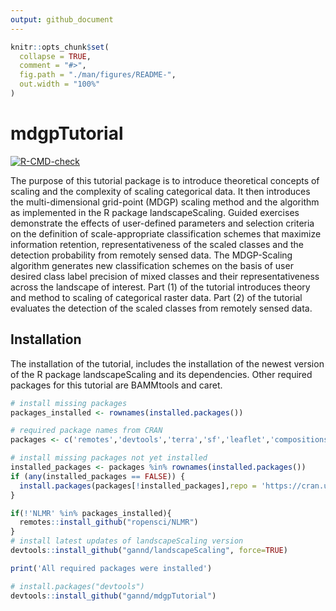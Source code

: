 ```yaml
---
output: github_document
---
```


<!-- README.md is generated from README.Rmd. Please edit that file -->

```r
knitr::opts_chunk$set(
  collapse = TRUE,
  comment = "#>",
  fig.path = "./man/figures/README-",
  out.width = "100%"
)
```

# mdgpTutorial

<!-- badges: start -->

[![R-CMD-check](https://github.com/gannd/mdgpTutorial/actions/workflows/R-CMD-check.yaml/badge.svg)](https://github.com/gannd/mdgpTutorial/actions/workflows/R-CMD-check.yaml)
<!-- badges: end -->

The purpose of this tutorial package is to introduce theoretical concepts of scaling and the complexity of scaling categorical data. It then introduces the multi-dimensional grid-point (MDGP) scaling method and the algorithm as implemented in the R package landscapeScaling. Guided exercises demonstrate the effects of user-defined parameters and selection criteria on the definition of scale-appropriate classification schemes that maximize information retention, representativeness of the scaled classes and the detection probability from remotely sensed data. The  MDGP-Scaling algorithm generates new classification schemes on the basis of user desired class label precision of mixed classes and their representativeness across the landscape of interest. Part (1) of the tutorial introduces theory and method to scaling of categorical raster data. Part (2) of the tutorial evaluates the detection of the scaled classes from remotely sensed data.

## Installation

The installation of the tutorial, includes the installation of the newest version of the R package landscapeScaling and its dependencies.
Other required packages for this tutorial are BAMMtools and caret.

```r
# install missing packages
packages_installed <- rownames(installed.packages())

# required package names from CRAN
packages <- c('remotes','devtools','terra','sf','leaflet','compositions','caret','BAMMtools')

# install missing packages not yet installed
installed_packages <- packages %in% rownames(installed.packages())
if (any(installed_packages == FALSE)) {
  install.packages(packages[!installed_packages],repo = 'https://cran.uni-muenster.de/', dependencies = TRUE)
}

if(!'NLMR' %in% packages_installed){
  remotes::install_github("ropensci/NLMR")
}
# install latest updates of landscapeScaling version
devtools::install_github("gannd/landscapeScaling", force=TRUE)

print('All required packages were installed')

# install.packages("devtools")
devtools::install_github("gannd/mdgpTutorial")
```

